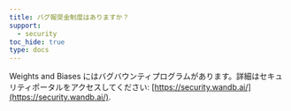 ```yaml
---
title: バグ報奨金制度はありますか？
support:
  - security
toc_hide: true
type: docs
---
```

Weights and Biases にはバグバウンティプログラムがあります。詳細はセキュリティポータルをアクセスしてください: [https://security.wandb.ai/](https://security.wandb.ai/).